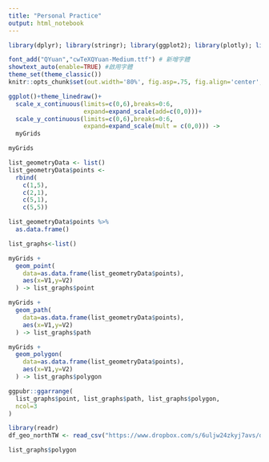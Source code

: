 ```yaml
---
title: "Personal Practice"
output: html_notebook
---
```


```r
library(dplyr); library(stringr); library(ggplot2); library(plotly); library(lubridate); library(readr); library(tidyr); library(showtext);library(sf)

font_add("QYuan","cwTeXQYuan-Medium.ttf") # 新增字體
showtext_auto(enable=TRUE) #啟用字體
theme_set(theme_classic())
knitr::opts_chunk$set(out.width='80%', fig.asp=.75, fig.align='center', fig.showtext=T)
```

```r
ggplot()+theme_linedraw()+
  scale_x_continuous(limits=c(0,6),breaks=0:6,
                     expand=expand_scale(add=c(0,0)))+
  scale_y_continuous(limits=c(0,6),breaks=0:6,
                     expand=expand_scale(mult = c(0,0))) ->
  myGrids

myGrids
```



```r
list_geometryData <- list()
list_geometryData$points <- 
  rbind(
    c(1,5),
    c(2,1),
    c(5,1),
    c(5,5)) 
```


```r
list_geometryData$points %>%
  as.data.frame() 
```

```r
list_graphs<-list()

myGrids +
  geom_point(
    data=as.data.frame(list_geometryData$points),
    aes(x=V1,y=V2)
  ) -> list_graphs$point

myGrids +
  geom_path(
    data=as.data.frame(list_geometryData$points),
    aes(x=V1,y=V2)
  ) -> list_graphs$path

myGrids +
  geom_polygon(
    data=as.data.frame(list_geometryData$points),
    aes(x=V1,y=V2)
  ) -> list_graphs$polygon

ggpubr::ggarrange(
  list_graphs$point, list_graphs$path, list_graphs$polygon,
  ncol=3
)
```

```r
library(readr)
df_geo_northTW <- read_csv("https://www.dropbox.com/s/6uljw24zkyj7avs/df_geo_northTW.csv?dl=1")
```


```r
list_graphs$polygon
```

```r

```

